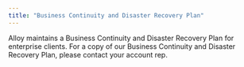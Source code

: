 ```yaml
---
title: "Business Continuity and Disaster Recovery Plan"
---
```


Alloy maintains a Business Continuity and Disaster Recovery Plan for enterprise clients. For a copy of our Business Continuity and Disaster Recovery Plan, please contact your account rep.